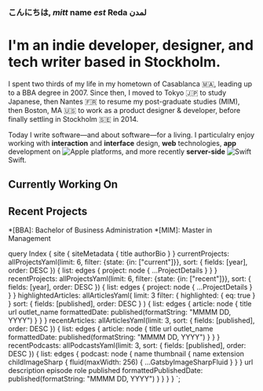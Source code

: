 

<Seo title="Reda Lemeden" />
<Helmet bodyAttributes={{ class: 'home-page' }} />

<ReactTooltip type="light" textColor="var(--theme-foreground-color)" backgroundColor="var(--theme-body-background-color)"/>

<div data-tip="Hi, my name is Reda Lemeden." title="Hi, my name is Reda Lemeden.">

### こんにちは, _mitt_ name _est_ Reda لمدن

</div>

<div className="intro-content">

# I'm an indie developer, designer, and tech writer based in Stockholm.

</div>

I spent two thirds of my life in my hometown of Casablanca 🇲🇦,
leading up to a BBA degree in 2007.
Since then, I moved to Tokyo 🇯🇵 to study Japanese,
then Nantes 🇫🇷 to resume my post-graduate studies (MIM),
then Boston, MA 🇺🇸 to work as a product designer & developer,
before finally settling in Stockholm 🇸🇪 in 2014. 

Today I write software—and about software—for a living.
I particulalry enjoy working with **interaction** and **interface** design,
**web** technologies,
**app** development on <img src={AppleLogo} alt="Apple" className="inline-icon apple"/> platforms,
 and more recently **server-side** <img src={SwiftLogo} alt="Swift" className="inline-icon swift" /> Swift.

<section className="home-content">

## Currently Working On

<ProjectList projects={props.data.currentProjects.list} />

## Recent Projects

<ProjectList projects={props.data.recentProjects.list} />

</section>

*[BBA]: Bachelor of Business Administration
*[MIM]: Master in Management

  query Index {
    site {
      siteMetadata {
        title
        authorBio
      }
    }
    currentProjects: allProjectsYaml(limit: 6, filter: {state: {in: ["current"]}}, sort: { fields: [year], order: DESC }) {
      list: edges {
        project: node {
          ...ProjectDetails
        }
      }
    }
    recentProjects: allProjectsYaml(limit: 6, filter: {state: {in: ["recent"]}}, sort: { fields: [year], order: DESC }) {
      list: edges {
        project: node {
          ...ProjectDetails
        }
      }
    }
    highlightedArticles: allArticlesYaml(
      limit: 3
      filter: { highlighted: { eq: true } }
      sort: { fields: [published], order: DESC }
    ) {
      list: edges {
        article: node {
          title
          url
          outlet_name
          formattedDate: published(formatString: "MMMM DD, YYYY")
        }
      }
    }
    recentArticles: allArticlesYaml(limit: 3, sort: { fields: [published], order: DESC }) {
      list: edges {
        article: node {
          title
          url
          outlet_name
          formattedDate: published(formatString: "MMMM DD, YYYY")
        }
      }
    }
    recentPodcasts: allPodcastsYaml(limit: 3, sort: { fields: [published], order: DESC }) {
      list: edges {
        podcast: node {
          name
          thumbnail {
            name
            extension
            childImageSharp {
              fluid(maxWidth: 256) {
                ...GatsbyImageSharpFluid
              }
            }
          }
          url
          description
          episode
          role
          published
          formattedPublishedDate: published(formatString: "MMMM DD, YYYY")
        }
      }
    }
  }
`;


